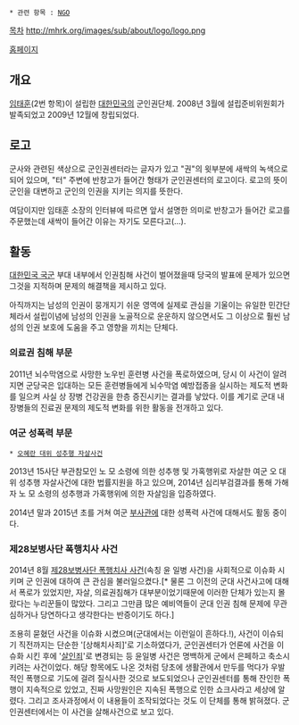  * 관련 항목 : [[NGO]]
[[목차]]
http://mhrk.org/images/sub/about/logo/logo.png

[http://www.mhrk.org/ 홈페이지]

== 개요 ==
[[임태훈]](2번 항목)이 설립한 [[대한민국]]의 군인권단체. 2008년 3월에 설립준비위원회가 발족되었고 2009년 12월에 창립되었다.

== 로고 ==
군사와 관련된 색상으로 군인권센터라는 글자가 있고 "권"의 윗부분에 새싹의 녹색으로 되어 있으며, "터" 주변에 반창고가 들어간 형태가 군인권센터의 로고이다. 로고의 뜻이 군인을 대변하고 군인의 인권을 지키는 의지를 뜻한다. 

여담이지만 임태훈 소장의 인터뷰에 따르면 앞서 설명한 의미로 반창고가 들어간 로고를 주문했는데 새싹이 들어간 이유는 자기도 모른다고(...).

== 활동 ==
[[대한민국 국군]] 부대 내부에서 인권침해 사건이 벌어졌을때 당국의 발표에 문제가 있으면 그것을 지적하며 문제의 해결책을 제시하고 있다.

아직까지는 남성의 인권이 뭉개지기 쉬운 영역에 실제로 관심을 기울이는 유일한 민간단체라서 설립이념에 남성의 인권을 노골적으로 운운하지 않으면서도 그 이상으로 훨씬 남성의 인권 보호에 도움을 주고 영향을 끼치는 단체다. 
=== 의료권 침해 부문 ===
2011년 뇌수막염으로 사망한 노우빈 훈련병 사건을 폭로하였으며, 당시 이 사건이 알려지면 군당국은 입대하는 모든 훈련병들에게 뇌수막염 예방접종을 실시하는 제도적 변화를 일으켜 사실 상 장병 건강권을 한층 증진시키는 결과를 낳았다. 이를 계기로 군대 내 장병들의 진료권 문제의 제도적 변화를 위한 활동을 전개하고 있다. 

=== 여군 성폭력 부문 ===
 * [[제15보병사단#s-10.1|오혜란 대위 성추행 자살사건]]
2013년 15사단 부관참모인 노 모 소령에 의한 성추행 및 가혹행위로 자살한 여군 오 대위 성추행 자살사건에 대한 법률지원을 하고 있으며, 2014년 심리부검결과를 통해 가해자 노 모 소령의 성추행과 가혹행위에 의한 자살임을 입증하였다. 

2014년 말과 2015년 초를 거쳐 여군 [[부사관]]에 대한 성폭력 사건에 대해서도 활동 중이다.

=== 제28보병사단 폭행치사 사건 ===
2014년 8월 [[제28보병사단 폭행치사 사건]](속칭 윤 일병 사건)을 사회적으로 이슈화 시키며 군 인권에 대하여 큰 관심을 불러일으켰다.[* 물론 그 이전의 군대 사건사고에 대해서 폭로가 있었지만, 자살, 의료권침해가 대부분이었기때문에 이러한 단체가 있는지 몰랐다는 누리꾼들이 많았다. 그리고 그만큼 많은 예비역들이 군대 인권 침해 문제에 무관심하거나 당연하다고 생각한다는 반증이기도 하다.]  

조용히 묻혔던 사건을 이슈화 시켰으며(군대에서는 이런일이 흔하다.!), 사건이 이슈되기 직전까지는 단순한 '[상해치사죄]'로 기소하였다가, 군인권센터가 언론에 사건을 이슈화 시킨 후에 '[[살인죄]]'로 변경되는 등 윤일병 사건은 명백하게 군에서 은페하고 축소시키려는 사건이었다. 해당 항목에도 나온 것처럼 당초에 생활관에서 만두를 먹다가 우발적인 폭행으로 기도에 걸려 질식사한 것으로 보도되었으나 군인권센터를 통해 잔인한 폭행이 지속적으로 있었고, 진짜 사망원인은 지속된 폭행으로 인한 쇼크사라고 세상에 알렸다. 그리고 조사과정에서 이 내용들이 조작되었다는 것도 이 단체를 통해 밝혀졌다. 군인권센터에서는 이 사건을 살해사건으로 보고 있다.
